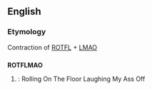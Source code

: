 ==English==

===Etymology===
Contraction of [[ROTFL]] + [[LMAO]]

==={{initialism}}===
'''ROTFLMAO'''

# {{Internet}}: Rolling On The Floor Laughing My Ass Off